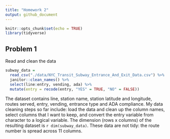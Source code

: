 ```yaml
---
title: "Homework 2"
output: github_document
---
```


```r
knitr::opts_chunk$set(echo = TRUE)
library(tidyverse)
```

## Problem 1
Read and clean the data
```r
subway_data = 
  read_csv("./data/NYC_Transit_Subway_Entrance_And_Exit_Data.csv") %>% 
  janitor::clean_names() %>%
  select(line:entry, vending, ada) %>% 
  mutate(entry = recode(entry, "YES" = TRUE, "NO" = FALSE))
```
The dataset contains line, station name, station latitude and longitude, routes served, entry, vending, entrance type and ADA compliance. My data cleaning steps so far include: load the data and clean up the column names, select columns that I want to keep, and convert the entry variable from character to a logical variable.
The dimension (rows x columns) of the resulting dataset is `r dim(subway_data)`.
These data are not tidy: the route number is spread across 11 columns.